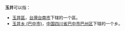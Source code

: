 '''玉井'''可以指：
* [[玉井區|玉井區]]，[[台灣|台灣]][[台南市|台南市]]下辖的一个區。
* [[玉井乡_(巴中市)|玉井乡 (巴中市)]]，[[中华人民共和国|中国]][[四川省|四川省]][[巴中市|巴中市]][[巴州区|巴州区]]下辖的一个乡。
{{disambig|Y玉井|Cat=二字地名消歧义}}